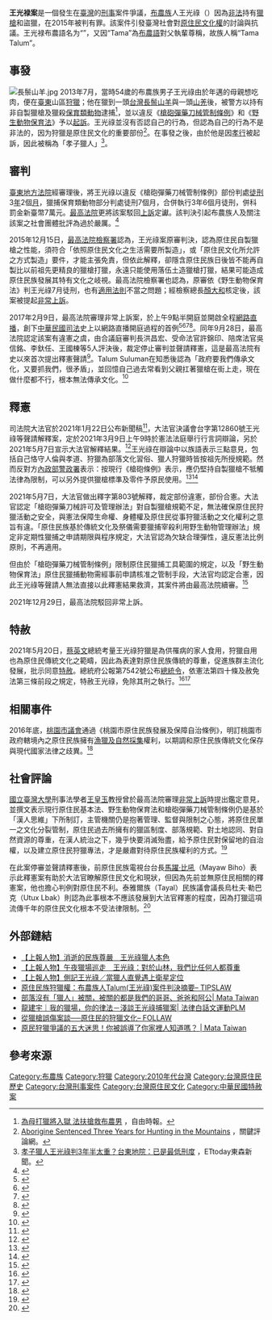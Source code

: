 '''王光禄案'''是一個發生在[[臺灣|臺灣]]的[[刑事|刑事]]案件爭議，[[布農族|布農族]]人王光祿（{{Lang-bnn|Tama Talum}}）因為[[非法|非法]]持有[[獵槍|獵槍]]和盜獵，在2015年被判有罪。該案件引發臺灣社會對[[原住民文化權_(臺灣)|原住民文化權]]的討論與抗議。王光禄布農語名为“{{Lang|bnn|Talum Suqluman}}”，又因“Tama”為[[布農語|布農語]]對父執輩尊稱，故族人稱“Tama Talum”。

==事發==
[[File:長鬃山羊.jpg|thumb]]
2013年7月，當時54歲的布農族男子王光祿由於年邁的母親想吃肉，便在[[臺東縣|臺東]]山區[[狩獵|狩獵]]；他在獵到一頭[[台灣長鬃山羊|台灣長鬃山羊]]與一頭[[山羌|山羌]]後，被警方以持有非自製獵槍及獵殺[[臺灣保育物種列表|保育類動物]]逮捕<ref>[http://news.ltn.com.tw/news/society/paper/937758 為母打獵將入獄 法扶搶救布農男] {{Wayback|url=http://news.ltn.com.tw/news/society/paper/937758 |date=20160306002850 }}，自由時報。</ref>，並以違反《[[槍砲彈藥刀械管制條例|槍砲彈藥刀械管制條例]]》和《[[野生動物保育法|野生動物保育法]]》予以[[起訴|起訴]]。王光祿並沒有否認自己的行為，但認為自己的行為不是非法的，因为狩獵是原住民文化的重要部份<ref>[https://international.thenewslens.com/article/32039 Aborigine Sentenced Three Years for Hunting in the Mountains] {{Wayback|url=https://international.thenewslens.com/article/32039 |date=20161220030943 }}，關鍵評論網。</ref>。在事發之後，由於他是因[[孝順|孝行]]被起訴，因此被稱為「孝子獵人」<ref>[http://www.ettoday.net/news/20151216/614175.htm 孝子獵人王光祿判3年半太重？台東地院：已是最低刑度] {{Wayback|url=http://www.ettoday.net/news/20151216/614175.htm |date=20161203125305 }}，ETtoday東森新聞。</ref>。

==審判==
[[臺東地方法院|臺東地方法院]]經審理後，將王光祿以違反《槍砲彈藥刀械管制條例》部份判處[[有期徒刑|徒刑]]3[[年|年]]2個[[月|月]]，獵捕保育類動物部分判處徒刑7個月，合併執行3年6個月徒刑，併科罰金新臺幣7萬元。[[最高法院_(中華民國)|最高法院]]更將該案駁回[[上訴|上訴]]定讞。該判決引起布農族人及關注該案之社會團體批評為過於嚴厲。<ref>{{Cite web|url=http://titv.ipcf.org.tw/news-17433|title=王光祿狩獵遭判刑 青年團體聲援|accessdate=2017-06-15|last=Phimedia|work=原住民族電視台|language=zh-tw|archive-date=2018-07-04|archive-url=https://web.archive.org/web/20180704053943/http://titv.ipcf.org.tw/news-17433|dead-url=no}}</ref>

2015年12月15日，[[最高法院檢察署|最高法院檢察署]]認為，王光祿案原審判決，認為原住民自製獵槍之性能，須符合「依照原住民文化之生活需要所製造」，或「原住民文化所允許之方式製造」要件，才能主張免責，但依此解釋，卻隱含原住民族日後皆不能再自製比以前祖先更精良的獵槍打獵，永遠只能使用落伍土造獵槍打獵，結果可能造成原住民族發展其特有文化之岐視。最高法院檢察署也認為，原審依《野生動物保育法》判王光祿7月徒刑，也有[[適用法則|適用法則]]不當之問題；經檢察總長[[顏大和|顏大和]]核定後，該案被提起[[非常上訴|非常上訴]]。

2017年2月9日，最高法院審理非常上訴案，於上午9點半開庭並開啟全程[[互联网|網路]][[直播|直播]]，創下[[中華民國法院制度|中華民國司法]]史上以網路直播開庭過程的首例<ref>{{Cite news|url=http://www.appledaily.com.tw/realtimenews/article/recommend/20170209/1052226/%E3%80%8C%E9%82%84%E6%88%91%E5%8E%9F%E4%BD%8F%E6%B0%91%E7%8D%B5%E4%BA%BA%E5%82%B3%E7%B5%B1%E3%80%8D%E3%80%80%E6%9C%80%E9%AB%98%E9%99%A2%E9%A6%96%E5%BA%A6%E7%9B%B4%E6%92%AD%E9%9D%9E%E5%B8%B8%E4%B8%8A%E8%A8%B4%E9%96%8B%E5%BA%AD|title=「還我原住民獵人傳統」　最高院首度直播非常上訴開庭|author=|date=2017-02-09|work=|newspaper=蘋果日報|accessdate=2017-06-15|language=zh-TW|archive-date=2017-06-15|archive-url=https://web.archive.org/web/20170615102026/http://www.appledaily.com.tw/realtimenews/article/recommend/20170209/1052226/%E3%80%8C%E9%82%84%E6%88%91%E5%8E%9F%E4%BD%8F%E6%B0%91%E7%8D%B5%E4%BA%BA%E5%82%B3%E7%B5%B1%E3%80%8D%E3%80%80%E6%9C%80%E9%AB%98%E9%99%A2%E9%A6%96%E5%BA%A6%E7%9B%B4%E6%92%AD%E9%9D%9E%E5%B8%B8%E4%B8%8A%E8%A8%B4%E9%96%8B%E5%BA%AD|dead-url=no}}</ref><ref>{{cite news |language = 中文 |author = 王揚宇 |coauthors =  |url = http://www.cna.com.tw/news/firstnews/201702090022-1.aspx |title = 王光祿案 最高院創直播開庭首例 |publisher = 中央通訊社 |pages =  |date = 2017-02-09 |accessdate = 2017-02-09 |archive-date = 2017-02-09 |archive-url = https://web.archive.org/web/20170209032339/http://www.cna.com.tw/news/firstnews/201702090022-1.aspx |dead-url = no }}</ref><ref>{{Cite news|url=http://www.cw.com.tw/article/article.action?id=5073248|title=非常上訴後，真正的獵人何去何從？|author=|date=2015-12-15|work=|newspaper=天下雜誌|accessdate=2017-06-15|language=zh-TW|archive-date=2017-09-28|archive-url=https://web.archive.org/web/20170928193424/http://www.cw.com.tw/article/article.action?id=5073248|dead-url=no}}</ref><ref>{{Cite news|url=http://news.knowing.asia/news/9794dcb7-7f8e-4635-a935-b950be741449|title=當原住民獵人成為法律的獵物|date=2016-03-24|accessdate=2017-06-15|language=zh-TW|archive-date=2017-09-28|archive-url=https://web.archive.org/web/20170928150449/http://news.knowing.asia/news/9794dcb7-7f8e-4635-a935-b950be741449|dead-url=no}}</ref>。同年9月28日，最高法院認定該案有違憲之虞，由合議庭審判長洪昌宏、受命法官許錦印、陪席法官吳信銘、李釱任、王國棟等5人評決後，裁定停止審判並聲請釋憲，這是最高法院有史以來首次提出釋憲聲請<ref>{{Cite news|url=http://www.cna.com.tw/news/firstnews/201709285009-1.aspx?utm_source=feedburner&utm_medium=feed&utm_campaign=Feed%3A+cnaFirstNews+%28Central+News+Agency+%7C+BreakingNews%29|title=王光祿獵槍案 最高法院裁定停審並釋憲|date=2017-09-28|accessdate=2017-09-28|language=zh-tw}}</ref>。Talum Suluman在知悉後認為「政府要我們傳承文化，又要抓我們，很矛盾」，並回憶自己過去常看到父親扛著獵槍在街上走，現在做什麼都不行，根本無法傳承文化。<ref>{{Cite news|url=http://www.cna.com.tw/news/asoc/201709280339-1.aspx?utm_source=feedburner&utm_medium=feed&utm_campaign=Feed%3A+rsscna%2Fsocial+%28Central+News+Agency+%7C+Social%29 |title=王光祿：政府要我們傳承文化 又要抓我們|date=2017-09-28|accessdate=2017-09-28|language=zh-tw}}</ref>

== 釋憲 ==
司法院大法官於2021年1月22日公布新聞稿<ref>{{Cite web|title=大法官審理會台字第12860號王光祿等案，定於中華民國110年3月9日上午9時於憲法法庭（司法大廈4樓）行言詞辯論|url=https://cons.judicial.gov.tw/jcc/zh-tw/contents/show/ggjq9purfcolzdfy|accessdate=2021年1月24日|author=司法院|date=2021年1月22日|format=|publisher=司法院|language=中文|archive-date=2021年11月17日|archive-url=https://web.archive.org/web/20211117072904/https://cons.judicial.gov.tw/jcc/zh-tw/contents/show/ggjq9purfcolzdfy|dead-url=no}}</ref>，大法官決議會台字第12860號王光祿等聲請解釋案，定於2021年3月9日上午9時於憲法法庭舉行行言詞辯論，另於2021年5月7日宣示大法官解釋結果。<ref>{{cite web |author1=司法院影音 |title=會台字第 12860號王光祿等聲請解釋案110年3月9日言詞辯論 |url=https://www.youtube.com/watch?v=W3zz42EBgAI |website=Youtube |access-date=2021-03-18 |archive-date=2021-08-15 |archive-url=https://web.archive.org/web/20210815045321/https://www.youtube.com/watch?v=W3zz42EBgAI |dead-url=no }}</ref>王光祿在辯論中以族語表示三點意見，包括自己恪守人倫與孝道、狩獵為部落文化習俗、獵人狩獵時皆按祖先所授規範。然而反對方[[內政部警政署|內政部警政署]]表示：按現行《槍砲條例》表示，應仍堅持自製獵槍不牴觸法律為限制，可以另外提供獵槍標準及零件予原民使用。<ref name="聯合0309">{{cite news |title=原住民打獵釋憲案 獵人王光祿：狩獵是傳統文化習俗 |url=https://udn.com/news/story/7321/5304928 |language=zh-tw |author=林孟潔、王宏舜 |publisher=聯合報 |date=2021-03-09 |accessdate=2021-03-09 |archive-date=2021-03-16 |archive-url=https://web.archive.org/web/20210316135820/https://udn.com/news/story/7321/5304928 |dead-url=no }}</ref><ref>{{Cite web|title=原民獵槍釋憲案 大法官首度開庭 - 焦點要聞|url=https://www.chinatimes.com/newspapers/20210309001028-260102?chdtv|access-date=2021-05-20|last=中時新聞網|work=中時新聞網|language=zh-TW|archive-date=2021-05-07|archive-url=https://web.archive.org/web/20210507144803/https://www.chinatimes.com/newspapers/20210309001028-260102?chdtv|dead-url=no}}</ref>

2021年5月7日，大法官做出釋字第803號解釋，裁定部份違憲，部份合憲。大法官認定「槍砲彈藥刀械許可及管理辦法」對自製獵槍規範不足，無法確保原住民狩獵活動之安全，與憲法保障生命權、身體權及原住民從事狩獵活動之文化權利之意旨有違。「原住民族基於傳統文化及祭儀需要獵捕宰殺利用野生動物管理辦法」規定非定期性獵捕之申請期限與程序規定，大法官認為欠缺合理彈性，違反憲法比例原則，不再適用。

但由於「槍砲彈藥刀械管制條例」限制原住民獵捕工具範圍的規定，以及「野生動物保育法」原住民獵捕動物需經事前申請核准之管制手段，大法官均認定合憲，因此王光祿等聲請人無法直接以此釋憲結果救濟，其案件將由最高法院續審。<ref>{{cite news |title=原民狩獵釋憲案僅部分違憲 王光祿恐無法獲救濟 |url=https://www.cna.com.tw/news/firstnews/202105075020.aspx |agency=中央社 |date=2021-05-20 |accessdate=2021-05-20 |archive-date=2021-05-20 |archive-url=https://web.archive.org/web/20210520111726/https://www.cna.com.tw/news/firstnews/202105075020.aspx |dead-url=no }}</ref>

2021年12月29日，最高法院駁回非常上訴。

== 特赦 ==
{{wikinews|蔡英文特赦王光祿，為任內首次行使特赦權}}
2021年5月20日，[[蔡英文|蔡英文]]總統考量王光祿狩獵是為供罹病的家人食用，狩獵自用也為原住民傳統文化之範疇，因此為表達對原住民族傳統的尊重，促進族群主流化發展，批示同意[[特赦|特赦]]。總統府公報第7542號公布[[總統令_(中華民國)|總統令]]，依憲法第四十條及赦免法第三條前段之規定，特赦王光祿，免除其刑之執行。<ref>{{Cite web|title=特赦王光祿|url=https://www.president.gov.tw/Page/294/47766/|access-date=2021-05-20|author=中華民國總統府|date=2021-05-20|archive-date=2021-05-20|archive-url=https://web.archive.org/web/20210520032827/https://www.president.gov.tw/Page/294/47766/|dead-url=no}}</ref><ref>{{cite news |title=總統特赦布農族獵人王光祿 府：促進原住民族群主流化發展 |url=https://www.cna.com.tw/news/firstnews/202105205005.aspx |agency=中央社 |date=2021-05-20 |accessdate=2021-05-20 |archive-date=2021-12-11 |archive-url=https://web.archive.org/web/20211211192250/https://www.cna.com.tw/news/firstnews/202105205005.aspx |dead-url=no }}</ref>

== 相關事件 ==
2016年底，[[桃園市議會|桃園市議會]]通過《桃園市原住民族發展及保障自治條例》，明訂桃園市政府轄境內之原住民族擁有[[狩獵採集|漁獵及自然採集]]權利，以期調和原住民族傳統文化保存與現代國家法律之歧異。<ref>{{Cite web|url=http://titv.ipcf.org.tw/news-30461|title=桃市率先明定 原民有漁獵.自然採集權|accessdate=2017-06-15|last=Phimedia|work=原住民族電視台|language=zh-tw|archive-date=2017-06-15|archive-url=https://web.archive.org/web/20170615072248/http://titv.ipcf.org.tw/news-30461|dead-url=no}}</ref>

== 社會評論 ==
[[國立臺灣大學|國立臺灣大學]]刑事法學者[[王皇玉|王皇玉]]教授曾於最高法院審理[[非常上訴|非常上訴]]時提出鑑定意見，並撰文表示現行原住民基本法、野生動物保育法和槍砲彈藥刀械管制條例仍是基於「漢人思維」下所制訂，主管機關仍是抱著管理、監督與限制之心態，將原住民單一之文化分裂管制，原住民過去所擁有的獵區制度、部落規範、對土地認同、對自然資源的尊重，在漢人統治之下，幾乎快要消滅殆盡，給予原住民對保留地的自治權，以及建立原住民狩獵專法，才是嚴肅對待原住民族權利的方式。<ref>{{cite journal |author1=王皇玉 |title=建構以原住民為主體的狩獵規範：兼評王光祿之非常上訴案 |journal=臺大法學論叢 |date=2018-06-01|volume=47卷2期 |page=頁839 - 887}}</ref>

在此案停審並聲請釋憲後，前原住民族電視台台長[[馬躍·比吼|馬躍·比吼]]（Mayaw Biho）表示此釋憲案有助於大法官瞭解原住民文化和現狀，但因為先前並無原住民相關的釋憲案，他也擔心判例對原住民不利。泰雅爾族（Tayal）民族議會議長烏杜夫·勒巴克（Utux Lbak）則認為此事根本不應該發展到大法官釋憲的程度，因為打獵這項流傳千年的原住民文化根本不受法律限制。<ref>{{Cite news|url=http://www.cna.com.tw/news/ahel/201709280263-1.aspx|title=王光祿案聲請釋憲 原團盼理解原民文化|date=2017-09-28|accessdate=2017-09-28|language=zh-tw|archive-date=2017-09-28|archive-url=https://web.archive.org/web/20170928122121/http://www.cna.com.tw/news/ahel/201709280263-1.aspx|dead-url=no}}</ref>

== 外部鏈結 ==
* [https://www.upmedia.mg/news_info.php?SerialNo=14230/ 【上報人物】消逝的民族尊嚴　王光祿獵人本色] {{Wayback|url=https://www.upmedia.mg/news_info.php?SerialNo=14230%2F |date=20210520035350 }}
* [https://www.upmedia.mg/news_info.php?SerialNo=14522/ 【上報人物】午夜獵場巡走　王光祿：對於山林，我們比任何人都尊重] {{Wayback|url=https://www.upmedia.mg/news_info.php?SerialNo=14522%2F |date=20210520035347 }}
* [https://www.upmedia.mg/news_info.php?SerialNo=14523/ 【上報人物】側記王光祿／當獵人直覺遇上衛星定位] {{Wayback|url=https://www.upmedia.mg/news_info.php?SerialNo=14523%2F |date=20210520035350 }}
* [https://web.archive.org/web/20170510205120/http://tipslaw.dscloud.me/wordpress/%E6%AC%8A%E5%88%A9%E8%AD%B0%E9%A1%8C/%E5%9C%8B%E5%85%A7%E6%AC%8A%E5%88%A9%E8%AD%B0%E9%A1%8C/%E5%8E%9F%E4%BD%8F%E6%B0%91%E6%97%8F%E7%8B%A9%E7%8D%B5%E6%AC%8A%EF%BC%9A%E5%B8%83%E8%BE%B2%E6%97%8F%E4%BA%BAtalum%E7%8E%8B%E5%85%89%E7%A5%BF%E6%A1%88%E4%BB%B6%E5%88%A4%E6%B1%BA%E6%91%98%E8%A6%81/ 原住民族狩獵權：布農族人Talum(王光祿)案件判決摘要– TIPSLAW]
* [http://www.matataiwan.com/2015/12/23/indigenous-culture-back-home/ 部落沒有「獵人」被關，被關的都是我們的哥哥、爸爸和阿公| Mata Taiwan]{{Wayback|url=http://www.matataiwan.com/2015/12/23/indigenous-culture-back-home/ |date=20170625150540 }}
* [http://plainlaw.me/2015/12/11/hunting/ 龍建宇｜我的獵場，你的律法－淺談王光祿捕獵案| 法律白話文運動PLM]{{Wayback|url=http://plainlaw.me/2015/12/11/hunting/ |date=20171025073332 }}
* [https://web.archive.org/web/20170303193140/http://www.follaw.tw/f-comment/f02/11107/ 從獵槍誤傷案談──原住民的狩獵文化– FOLLAW]
* [https://www.matataiwan.com/2015/12/14/indigenous-hunting-and-gun-rights/ 原民狩獵爭議的五大迷思！你被誤導了你家裡人知道嗎？ | Mata Taiwan]{{Wayback|url=https://www.matataiwan.com/2015/12/14/indigenous-hunting-and-gun-rights/ |date=20170711123032 }}

==參考來源==
<references />
[[Category:布農族|Category:布農族]]
[[Category:狩獵|Category:狩獵]]
[[Category:2010年代台灣|Category:2010年代台灣]]
[[Category:台灣原住民歷史|Category:台灣原住民歷史]]
[[Category:台灣刑事案件|Category:台灣刑事案件]]
[[Category:台灣原住民文化|Category:台灣原住民文化]]
[[Category:中華民國特赦案|Category:中華民國特赦案]]